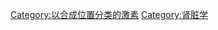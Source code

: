 {{Commonscat|Hormones of the kidneys}}

[[Category:以合成位置分类的激素|Category:以合成位置分类的激素]]
[[Category:肾脏学|Category:肾脏学]]
